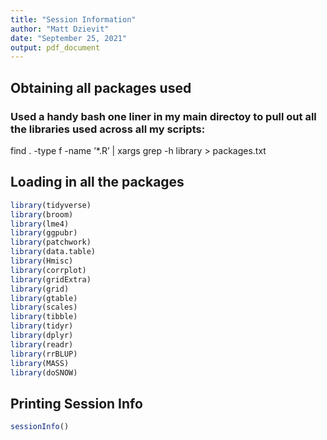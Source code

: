 ---
title: "Session Information"
author: "Matt Dzievit"
date: "September 25, 2021"
output: pdf_document
---
## Obtaining all packages used
### Used a handy bash one liner in my main directoy to pull out all the libraries used across all my scripts:
find . -type f -name '*.R' | xargs grep -h library > packages.txt


## Loading in all the packages
```{r Loading packages used in scripts}
library(tidyverse)
library(broom)
library(lme4)
library(ggpubr)
library(patchwork)
library(data.table)
library(Hmisc)
library(corrplot)
library(gridExtra)
library(grid)
library(gtable)
library(scales)
library(tibble)
library(tidyr)
library(dplyr)
library(readr)
library(rrBLUP)
library(MASS)
library(doSNOW)
```

## Printing Session Info
```{r Printing Session Info}
sessionInfo()
```


